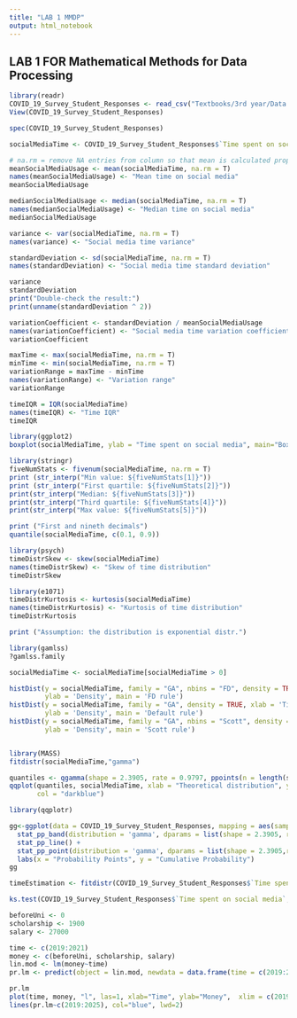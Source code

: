 ```yaml
---
title: "LAB 1 MMDP"
output: html_notebook
---
```


## **LAB 1 FOR Mathematical Methods for Data Processing** 

```r
library(readr)
COVID_19_Survey_Student_Responses <- read_csv("Textbooks/3rd year/Data analysis/Labs/Lab1/COVID-19 Survey Student Responses.csv")
View(COVID_19_Survey_Student_Responses)
```
```r
spec(COVID_19_Survey_Student_Responses)
```

```r
socialMediaTime <- COVID_19_Survey_Student_Responses$`Time spent on social media`
```

```r
# na.rm = remove NA entries from column so that mean is calculated properly
meanSocialMediaUsage <- mean(socialMediaTime, na.rm = T)
names(meanSocialMediaUsage) <- "Mean time on social media"
meanSocialMediaUsage
```

```r
medianSocialMediaUsage <- median(socialMediaTime, na.rm = T)
names(medianSocialMediaUsage) <- "Median time on social media"
medianSocialMediaUsage
```

```r
variance <- var(socialMediaTime, na.rm = T)
names(variance) <- "Social media time variance"

standardDeviation <- sd(socialMediaTime, na.rm = T)
names(standardDeviation) <- "Social media time standard deviation"

variance
standardDeviation
print("Double-check the result:")
print(unname(standardDeviation ^ 2))
```


```r
variationCoefficient <- standardDeviation / meanSocialMediaUsage
names(variationCoefficient) <- "Social media time variation coefficient"
variationCoefficient

```



```r
maxTime <- max(socialMediaTime, na.rm = T)
minTime <- min(socialMediaTime, na.rm = T)
variationRange = maxTime - minTime
names(variationRange) <- "Variation range"
variationRange
```
```r
timeIQR = IQR(socialMediaTime)
names(timeIQR) <- "Time IQR"
timeIQR
```
```r
library(ggplot2)
boxplot(socialMediaTime, ylab = "Time spent on social media", main="Boxplot for time spent on social media")
```

```r
library(stringr)
fiveNumStats <- fivenum(socialMediaTime, na.rm = T)
print (str_interp("Min value: ${fiveNumStats[1]}"))
print (str_interp("First quartile: ${fiveNumStats[2]}"))
print(str_interp("Median: ${fiveNumStats[3]}"))
print(str_interp("Third quartile: ${fiveNumStats[4]}"))
print(str_interp("Max value: ${fiveNumStats[5]}"))
```

```r
print ("First and nineth decimals")
quantile(socialMediaTime, c(0.1, 0.9))
```

```r
library(psych)
timeDistrSkew <- skew(socialMediaTime)
names(timeDistrSkew) <- "Skew of time distribution"
timeDistrSkew
```

```r
library(e1071)
timeDistrKurtosis <- kurtosis(socialMediaTime)
names(timeDistrKurtosis) <- "Kurtosis of time distribution"
timeDistrKurtosis
```

```r
print ("Assumption: the distribution is exponential distr.")
```

```r
library(gamlss)
?gamlss.family

socialMediaTime <- socialMediaTime[socialMediaTime > 0]

histDist(y = socialMediaTime, family = "GA", nbins = "FD", density = TRUE, xlab = 'Time', 
         ylab = 'Density', main = 'FD rule') 
histDist(y = socialMediaTime, family = "GA", density = TRUE, xlab = 'Time', 
         ylab = 'Density', main = 'Default rule') 
histDist(y = socialMediaTime, family = "GA", nbins = "Scott", density = TRUE, xlab = 'Time', 
         ylab = 'Density', main = 'Scott rule') 



```


```r
library(MASS)
fitdistr(socialMediaTime,"gamma")

quantiles <- qgamma(shape = 2.3905, rate = 0.9797, ppoints(n = length(socialMediaTime)))
qqplot(quantiles, socialMediaTime, xlab = "Theoretical distribution", ylab = "Actual distribution",  
       col = "darkblue")
```


```r
library(qqplotr)

gg<-ggplot(data = COVID_19_Survey_Student_Responses, mapping = aes(sample = `Time spent on social media`)) +
  stat_pp_band(distribution = 'gamma', dparams = list(shape = 2.3905, rate = 0.9797)) +
  stat_pp_line() +
  stat_pp_point(distribution = 'gamma', dparams = list(shape = 2.3905,rate = 0.9797)) +
  labs(x = "Probability Points", y = "Cumulative Probability")
gg
```

```r
timeEstimation <- fitdistr(COVID_19_Survey_Student_Responses$`Time spent on social media`[COVID_19_Survey_Student_Responses$`Time spent on social media` > 0], "gamma")

ks.test(COVID_19_Survey_Student_Responses$`Time spent on social media`, "pgamma",timeEstimation$estimate[1], timeEstimation$estimate[2])
```

```r
beforeUni <- 0
scholarship <- 1900
salary <- 27000

time <- c(2019:2021)
money <- c(beforeUni, scholarship, salary)
lin.mod <- lm(money~time)
pr.lm <- predict(object = lin.mod, newdata = data.frame(time = c(2019:2025)))

pr.lm
plot(time, money, "l", las=1, xlab="Time", ylab="Money",  xlim = c(2019,2025), ylim = c(0, 100000))
lines(pr.lm~c(2019:2025), col="blue", lwd=2)



```

